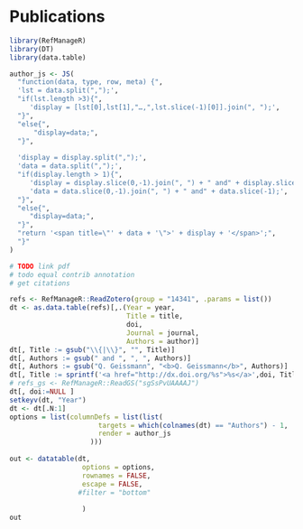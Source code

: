 # Publications {-}


```r
library(RefManageR)
library(DT)
library(data.table)

author_js <- JS(
  "function(data, type, row, meta) {",
  'lst = data.split(",");',
  "if(lst.length >3){",
     'display = [lst[0],lst[1],"…,",lst.slice(-1)[0]].join(", ");',
  "}",
  "else{",
      "display=data;",
  "}",
  
  'display = display.split(",");',
  'data = data.split(",");',
  "if(display.length > 1){",
     'display = display.slice(0,-1).join(", ") + " and" + display.slice(-1);',
     'data = data.slice(0,-1).join(", ") + " and" + data.slice(-1);',
  "}",
  "else{",
     "display=data;",
  "}",
  "return '<span title=\"' + data + '\">' + display + '</span>';",
  "}"
)
```


```r
# TODO link pdf
# todo equal contrib annotation
# get citations

refs <- RefManageR::ReadZotero(group = "14341", .params = list())
dt <- as.data.table(refs)[,.(Year = year, 
                             Title = title, 
                             doi, 
                             Journal = journal,
                             Authors = author)]
dt[, Title := gsub("\\{|\\}", "", Title)]
dt[, Authors := gsub(" and ", ", ", Authors)]
dt[, Authors := gsub("Q. Geissmann", "<b>Q. Geissmann</b>", Authors)]
dt[, Title := sprintf('<a href="http://dx.doi.org/%s">%s</a>',doi, Title)]
# refs_gs <- RefManageR::ReadGS("sgSsPvUAAAAJ")
dt[, doi:=NULL ]
setkeyv(dt, "Year")
dt <- dt[.N:1]
options = list(columnDefs = list(list(
                      targets = which(colnames(dt) == "Authors") - 1,
                      render = author_js
                    )))
 
out <- datatable(dt, 
                  options = options,
                  rownames = FALSE,
                  escape = FALSE,
                 #filter = "bottom"
                 
                  )
out
```

